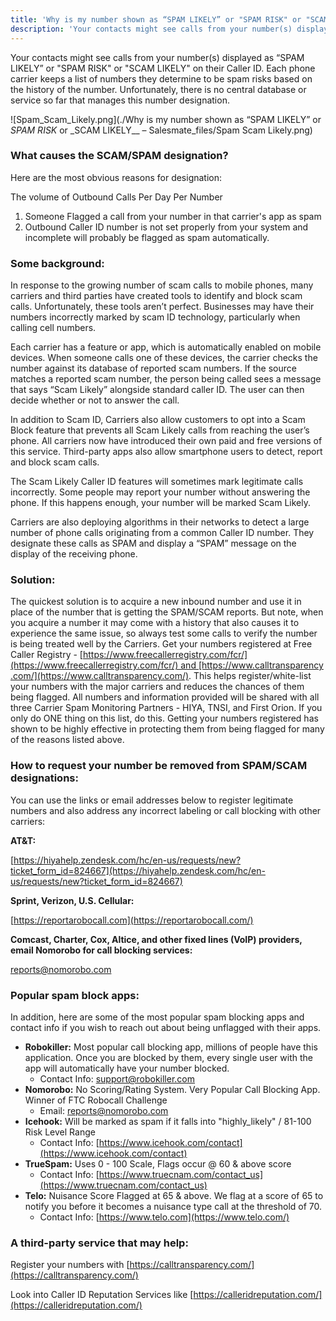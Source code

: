 ```yaml
---
title: 'Why is my number shown as “SPAM LIKELY” or "SPAM RISK" or "SCAM LIKELY"?'
description: 'Your contacts might see calls from your number(s) displayed as “SPAM LIKELY” or "SPAM RISK" or "SCAM LIKELY" on their Caller ID. Each phone carrier ke...'
---
```


Your contacts might see calls from your number(s) displayed as “SPAM LIKELY” or "SPAM RISK" or "SCAM LIKELY" on their Caller ID. Each phone carrier keeps a list of numbers they determine to be spam risks based on the history of the number. Unfortunately, there is no central database or service so far that manages this number designation.

![Spam_Scam_Likely.png](./Why is my number shown as “SPAM LIKELY” or _SPAM RISK_ or \_SCAM LIKELY\_\_ – Salesmate_files/Spam Scam Likely.png)

### What causes the SCAM/SPAM designation?

Here are the most obvious reasons for designation:

The volume of Outbound Calls Per Day Per Number

1.  Someone Flagged a call from your number in that carrier's app as spam
2.  Outbound Caller ID number is not set properly from your system and incomplete will probably be flagged as spam automatically.

### Some background:

In response to the growing number of scam calls to mobile phones, many carriers and third parties have created tools to identify and block scam calls. Unfortunately, these tools aren’t perfect. Businesses may have their numbers incorrectly marked by scam ID technology, particularly when calling cell numbers.

Each carrier has a feature or app, which is automatically enabled on mobile devices. When someone calls one of these devices, the carrier checks the number against its database of reported scam numbers. If the source matches a reported scam number, the person being called sees a message that says “Scam Likely” alongside standard caller ID. The user can then decide whether or not to answer the call.

In addition to Scam ID, Carriers also allow customers to opt into a Scam Block feature that prevents all Scam Likely calls from reaching the user’s phone. All carriers now have introduced their own paid and free versions of this service. Third-party apps also allow smartphone users to detect, report and block scam calls.

The Scam Likely Caller ID features will sometimes mark legitimate calls incorrectly. Some people may report your number without answering the phone. If this happens enough, your number will be marked Scam Likely.

Carriers are also deploying algorithms in their networks to detect a large number of phone calls originating from a common Caller ID number. They designate these calls as SPAM and display a “SPAM” message on the display of the receiving phone.

### Solution:

The quickest solution is to acquire a new inbound number and use it in place of the number that is getting the SPAM/SCAM reports. But note, when you acquire a number it may come with a history that also causes it to experience the same issue, so always test some calls to verify the number is being treated well by the Carriers. Get your numbers registered at Free Caller Registry - [https://www.freecallerregistry.com/fcr/](https://www.freecallerregistry.com/fcr/) and [https://www.calltransparency.com/](https://www.calltransparency.com/). This helps register/white-list your numbers with the major carriers and reduces the chances of them being flagged. All numbers and information provided will be shared with all three Carrier Spam Monitoring Partners - HIYA, TNSI, and First Orion. If you only do ONE thing on this list, do this. Getting your numbers registered has shown to be highly effective in protecting them from being flagged for many of the reasons listed above.

### How to request your number be removed from SPAM/SCAM designations:

You can use the links or email addresses below to register legitimate numbers and also address any incorrect labeling or call blocking with other carriers:

**AT&T:**

[https://hiyahelp.zendesk.com/hc/en-us/requests/new?ticket_form_id=824667](https://hiyahelp.zendesk.com/hc/en-us/requests/new?ticket_form_id=824667)

**Sprint, Verizon, U.S. Cellular:**

[https://reportarobocall.com](https://reportarobocall.com/)

**Comcast, Charter, Cox, Altice, and other fixed lines (VoIP) providers, email Nomorobo for call blocking services:**

[reports@nomorobo.com](http://support.turbodial.biz/docs/frequently-asked-questions/my-numbers-are-labeled-spam-risk-on-caller-ids-what-do-i-do/reports@nomorobo.com)

### Popular spam block apps:

In addition, here are some of the most popular spam blocking apps and contact info if you wish to reach out about being unflagged with their apps.

- **Robokiller:** Most popular call blocking app, millions of people have this application. Once you are blocked by them, every single user with the app will automatically have your number blocked.
  - Contact Info: [support@robokiller.com](mailto:support@robokiller.com)
- **Nomorobo:** No Scoring/Rating System. Very Popular Call Blocking App. Winner of FTC Robocall Challenge
  - Email: [reports@nomorobo.com](mailto:reports@nomorobo.com)
- **Icehook:** Will be marked as spam if it falls into "highly_likely" / 81-100 Risk Level Range
  - Contact Info: [https://www.icehook.com/contact](https://www.icehook.com/contact)
- **TrueSpam:** Uses 0 - 100 Scale, Flags occur @ 60 & above score
  - Contact Info: [https://www.truecnam.com/contact_us](https://www.truecnam.com/contact_us)
- **Telo:** Nuisance Score Flagged at 65 & above. We flag at a score of 65 to notify you before it becomes a nuisance type call at the threshold of 70.
  - Contact Info: [https://www.telo.com](https://www.telo.com/)

### A third-party service that may help:

Register your numbers with [https://calltransparency.com/](https://calltransparency.com/)

Look into Caller ID Reputation Services like [https://calleridreputation.com/](https://calleridreputation.com/)
